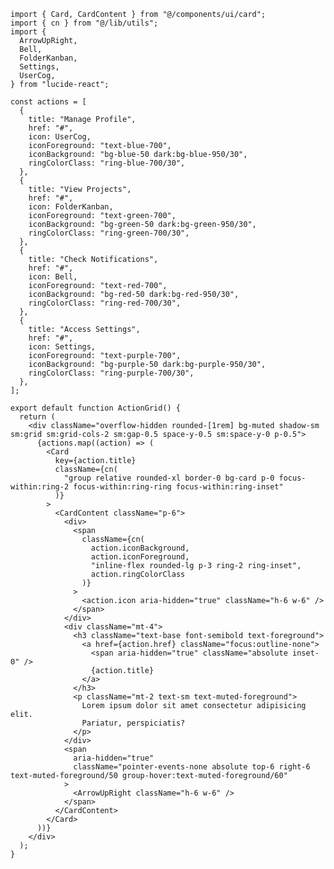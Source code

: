 ```tsx
import { Card, CardContent } from "@/components/ui/card";
import { cn } from "@/lib/utils";
import {
  ArrowUpRight,
  Bell,
  FolderKanban,
  Settings,
  UserCog,
} from "lucide-react";

const actions = [
  {
    title: "Manage Profile",
    href: "#",
    icon: UserCog,
    iconForeground: "text-blue-700",
    iconBackground: "bg-blue-50 dark:bg-blue-950/30",
    ringColorClass: "ring-blue-700/30",
  },
  {
    title: "View Projects",
    href: "#",
    icon: FolderKanban,
    iconForeground: "text-green-700",
    iconBackground: "bg-green-50 dark:bg-green-950/30",
    ringColorClass: "ring-green-700/30",
  },
  {
    title: "Check Notifications",
    href: "#",
    icon: Bell,
    iconForeground: "text-red-700",
    iconBackground: "bg-red-50 dark:bg-red-950/30",
    ringColorClass: "ring-red-700/30",
  },
  {
    title: "Access Settings",
    href: "#",
    icon: Settings,
    iconForeground: "text-purple-700",
    iconBackground: "bg-purple-50 dark:bg-purple-950/30",
    ringColorClass: "ring-purple-700/30",
  },
];

export default function ActionGrid() {
  return (
    <div className="overflow-hidden rounded-[1rem] bg-muted shadow-sm sm:grid sm:grid-cols-2 sm:gap-0.5 space-y-0.5 sm:space-y-0 p-0.5">
      {actions.map((action) => (
        <Card
          key={action.title}
          className={cn(
            "group relative rounded-xl border-0 bg-card p-0 focus-within:ring-2 focus-within:ring-ring focus-within:ring-inset"
          )}
        >
          <CardContent className="p-6">
            <div>
              <span
                className={cn(
                  action.iconBackground,
                  action.iconForeground,
                  "inline-flex rounded-lg p-3 ring-2 ring-inset",
                  action.ringColorClass
                )}
              >
                <action.icon aria-hidden="true" className="h-6 w-6" />
              </span>
            </div>
            <div className="mt-4">
              <h3 className="text-base font-semibold text-foreground">
                <a href={action.href} className="focus:outline-none">
                  <span aria-hidden="true" className="absolute inset-0" />
                  {action.title}
                </a>
              </h3>
              <p className="mt-2 text-sm text-muted-foreground">
                Lorem ipsum dolor sit amet consectetur adipisicing elit.
                Pariatur, perspiciatis?
              </p>
            </div>
            <span
              aria-hidden="true"
              className="pointer-events-none absolute top-6 right-6 text-muted-foreground/50 group-hover:text-muted-foreground/60"
            >
              <ArrowUpRight className="h-6 w-6" />
            </span>
          </CardContent>
        </Card>
      ))}
    </div>
  );
}
```
